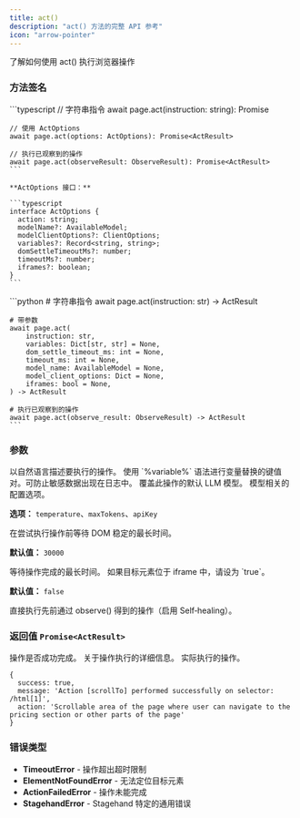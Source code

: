 ```yaml
---
title: act()
description: "act() 方法的完整 API 参考"
icon: "arrow-pointer"
---
```


<CardGroup cols={1}>
  <Card title="Act" icon="arrow-pointer" href="/zh/basics/act">
    了解如何使用 act() 执行浏览器操作
  </Card>
</CardGroup>

### 方法签名

<Tabs>
  <Tab title="TypeScript">
    ```typescript
    // 字符串指令
    await page.act(instruction: string): Promise<ActResult>

    // 使用 ActOptions
    await page.act(options: ActOptions): Promise<ActResult>

    // 执行已观察到的操作
    await page.act(observeResult: ObserveResult): Promise<ActResult>
    ```

    **ActOptions 接口：**

    ```typescript
    interface ActOptions {
      action: string;
      modelName?: AvailableModel;
      modelClientOptions?: ClientOptions;
      variables?: Record<string, string>;
      domSettleTimeoutMs?: number;
      timeoutMs?: number;
      iframes?: boolean;
    }
    ```
  </Tab>

  <Tab title="Python">
    ```python
    # 字符串指令
    await page.act(instruction: str) -> ActResult

    # 带参数
    await page.act(
        instruction: str,
        variables: Dict[str, str] = None,
        dom_settle_timeout_ms: int = None,
        timeout_ms: int = None,
        model_name: AvailableModel = None,
        model_client_options: Dict = None,
        iframes: bool = None,
    ) -> ActResult

    # 执行已观察到的操作
    await page.act(observe_result: ObserveResult) -> ActResult
    ```
  </Tab>
</Tabs>

### 参数

<ParamField path="action" type="string" required>
  以自然语言描述要执行的操作。
</ParamField>

<ParamField path="variables" type="Record<string, string>" optional>
  使用 `%variable%` 语法进行变量替换的键值对。可防止敏感数据出现在日志中。
</ParamField>

<ParamField path="modelName" type="AvailableModel" optional>
  覆盖此操作的默认 LLM 模型。
</ParamField>

<ParamField path="modelClientOptions" type="ClientOptions" optional>
  模型相关的配置选项。

  **选项：** `temperature`、`maxTokens`、`apiKey`
</ParamField>

<ParamField path="domSettleTimeoutMs" type="number" optional>
  在尝试执行操作前等待 DOM 稳定的最长时间。

  **默认值：** `30000`
</ParamField>

<ParamField path="timeoutMs" type="number" optional>
  等待操作完成的最长时间。
</ParamField>

<ParamField path="iframes" type="boolean" optional>
  如果目标元素位于 iframe 中，请设为 `true`。

  **默认值：** `false`
</ParamField>

<ParamField path="observeResult" type="ObserveResult" optional>
  直接执行先前通过 observe() 得到的操作（启用 Self‑healing）。
</ParamField>

### 返回值 `Promise<ActResult>`

<ParamField path="success" type="boolean" required>
  操作是否成功完成。
</ParamField>

<ParamField path="message" type="string" required>
  关于操作执行的详细信息。
</ParamField>

<ParamField path="action" type="string" required>
  实际执行的操作。
</ParamField>

```Example Response
{
  success: true,
  message: 'Action [scrollTo] performed successfully on selector: /html[1]',
  action: 'Scrollable area of the page where user can navigate to the pricing section or other parts of the page'
}
```

### 错误类型

- **TimeoutError** - 操作超出超时限制
- **ElementNotFoundError** - 无法定位目标元素
- **ActionFailedError** - 操作未能完成
- **StagehandError** - Stagehand 特定的通用错误